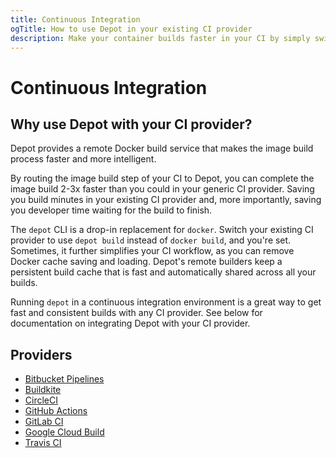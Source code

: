 ```yaml
---
title: Continuous Integration
ogTitle: How to use Depot in your existing CI provider
description: Make your container builds faster in your CI by simply switching from `docker build` to `depot build`.
---
```


# Continuous Integration

## Why use Depot with your CI provider?

Depot provides a remote Docker build service that makes the image build process faster and more intelligent.

By routing the image build step of your CI to Depot, you can complete the image build 2-3x faster than you could in your generic CI provider. Saving you build minutes in your existing CI provider and, more importantly, saving you developer time waiting for the build to finish.

The `depot` CLI is a drop-in replacement for `docker`. Switch your existing CI provider to use `depot build` instead of `docker build`, and you're set. Sometimes, it further simplifies your CI workflow, as you can remove Docker cache saving and loading. Depot's remote builders keep a persistent build cache that is fast and automatically shared across all your builds.

Running `depot` in a continuous integration environment is a great way to get fast and consistent builds with any CI provider. See below for documentation on integrating Depot with your CI provider.

## Providers

- [Bitbucket Pipelines](../integrations/bitbucket-pipelines)
- [Buildkite](../integrations/buildkite)
- [CircleCI](../integrations/circleci)
- [GitHub Actions](../integrations/github-actions)
- [GitLab CI](../integrations/gitlab-ci)
- [Google Cloud Build](../integrations/google-cloud-build)
- [Travis CI](../integrations/travis-ci)
